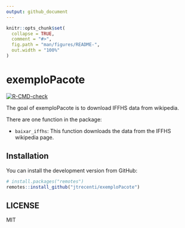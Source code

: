 ```yaml
---
output: github_document
---
```


<!-- README.md is generated from README.Rmd. Please edit that file -->

```r
knitr::opts_chunk$set(
  collapse = TRUE,
  comment = "#>",
  fig.path = "man/figures/README-",
  out.width = "100%"
)
```

# exemploPacote

<!-- badges: start -->
[![R-CMD-check](https://github.com/jtrecenti/exemploPacote/actions/workflows/R-CMD-check.yaml/badge.svg)](https://github.com/jtrecenti/exemploPacote/actions/workflows/R-CMD-check.yaml)
<!-- badges: end -->

The goal of exemploPacote is to download IFFHS data from wikipedia.

There are one function in the package:

- `baixar_iffhs`: This function downloads the data from the IFFHS wikipedia page.

## Installation

You can install the development version from GitHub:

``` r
# install.packages("remotes")
remotes::install_github("jtrecenti/exemploPacote")
```

## LICENSE

MIT
